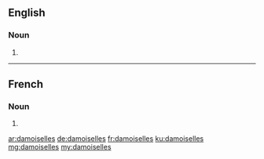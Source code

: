==English==

===Noun===
{{head|en|plural}}

# {{plural of|damoiselle|lang=en}}

----

==French==

===Noun===
{{head|fr|plural|g=f}}

# {{plural of|damoiselle|lang=fr}}

[[ar:damoiselles]]
[[de:damoiselles]]
[[fr:damoiselles]]
[[ku:damoiselles]]
[[mg:damoiselles]]
[[my:damoiselles]]